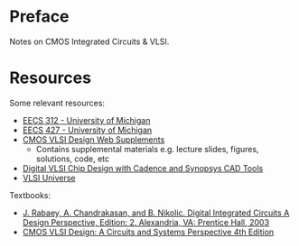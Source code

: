 # Preface {.unnumbered}

Notes on CMOS Integrated Circuits & VLSI.

# Resources {.unnumbered}

Some relevant resources:

- [EECS 312 - University of Michigan]()
- [EECS 427 - University of Michigan]()
- [CMOS VLSI Design Web Supplements](https://pages.hmc.edu/harris/cmosvlsi/4e/index.html)
  - Contains supplemental materials e.g. lecture slides, figures, solutions, code, etc
- [Digital VLSI Chip Design with Cadence and Synopsys CAD Tools](https://users.cs.utah.edu/~elb/cadbook/)
- [VLSI Universe](https://vlsiuniverse.blogspot.com/)

Textbooks:

- [J. Rabaey, A. Chandrakasan, and B. Nikolic. Digital Integrated Circuits A Design Perspective, Edition: 2. Alexandria, VA: Prentice Hall, 2003]()
- [CMOS VLSI Design: A Circuits and Systems Perspective 4th Edition]()


